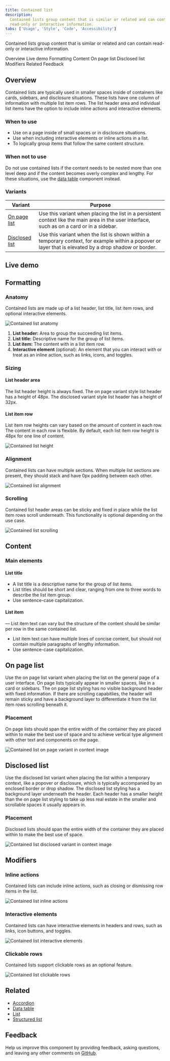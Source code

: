 ```yaml
---
title: Contained list
description:
  Contained lists group content that is similar or related and can contain
  read-only or interactive information.
tabs: ['Usage', 'Style', 'Code', 'Accessibility']
---
```


<PageDescription>

Contained lists group content that is similar or related and can contain
read-only or interactive information.

</PageDescription>

<AnchorLinks>

<AnchorLink>Overview</AnchorLink>
<AnchorLink>Live demo</AnchorLink>
<AnchorLink>Formatting</AnchorLink>
<AnchorLink>Content</AnchorLink>
<AnchorLink>On page list</AnchorLink>
<AnchorLink>Disclosed list</AnchorLink>
<AnchorLink>Modifiers</AnchorLink>
<AnchorLink>Related</AnchorLink>
<AnchorLink>Feedback</AnchorLink>

</AnchorLinks>

## Overview

Contained lists are typically used in smaller spaces inside of containers like
cards, sidebars, and disclosure situations. These lists have one column of
information with multiple list item rows. The list header area and individual
list items have the option to include inline actions and interactive elements.

### When to use

- Use on a page inside of small spaces or in disclosure situations.
- Use when including interactive elements or inline actions in a list.
- To logically group items that follow the same content structure.

### When not to use

Do not use contained lists if the content needs to be nested more than one level
deep and if the content becomes overly complex and lengthy. For these
situations, use the
[data table](https://carbondesignsystem.com/components/data-table/usage/)
component instead.

### Variants

| Variant                           | Purpose                                                                                                                                                |
| --------------------------------- | ------------------------------------------------------------------------------------------------------------------------------------------------------ |
| [On page list](#on-page-list)     | Use this variant when placing the list in a persistent context like the main area in the user interface, such as on a card or in a sidebar.                                    |
| [Disclosed list](#disclosed-list) | Use this variant when the list is shown within a temporary context, for example within a popover or layer that is elevated by a drop shadow or border. |

## Live demo

## Formatting

### Anatomy

Contained lists are made up of a list header, list title, list item rows, and
optional interactive elements.

<Row>
<Column colLg={8}>

![Contained list anatomy](images/contained-list-usage-1.png)

</Column>
</Row>

1. **List header:** Area to group the succeeding list items.
2. **List title:** Descriptive name for the group of list items.
3. **List item:** The content with in a list item row.
4. **Interactive element** (optional): An element that you can interact with or treat as an
   inline action, such as links, icons, and toggles.

### Sizing

#### List header area

The list header height is always fixed. The on page variant style list header
has a height of 48px. The disclosed variant style list header has a height of
32px.

#### List item row

List item row heights can vary based on the amount of content in each row. The
content in each row is flexible. By default, each list item row height is 48px
for one line of content.

<Row>
<Column colLg={8}>

![Contained list height](images/contained-list-usage-2.png)

</Column>
</Row>

### Alignment

Contained lists can have multiple sections. When multiple list sections are
present, they should stack and have 0px padding between each other.

<Row>
<Column colLg={8}>

![Contained list alignment](images/contained-list-usage-3.png)

</Column>
</Row>

### Scrolling

Contained list header areas can be sticky and fixed in place while the list item
rows scroll underneath. This functionality is optional depending on the use
case.

<Row>
<Column colLg={8}>

![Contained list scrolling](images/contained-list-usage-4.png)

</Column>
</Row>

## Content

### Main elements

#### List title

- A list title is a descriptive name for the group of list items.
- List titles should be short and clear, ranging from one to three words to
  describe the list item group.
- Use sentence-case capitalization.

#### List item

— List item text can vary but the structure of the content should be similar per
row in the same contained list.

- List item text can have multiple lines of concise content, but should not
  contain multiple paragraphs of lengthy information.
- Use sentence-case capitalization.

## On page list

Use the on page list variant when placing the list on the general page of a user
interface. On page lists typically appear in smaller spaces, like in a card or
sidebars. The on page list styling has no visible background header with fixed
information. If there are scrolling capabitlies, the header will remain sticky
and have a background layer to differentiate it from the list item rows
scrolling beneath it.

### Placement

On page lists should span the entire width of the container they are placed
within to make the best use of space and to achieve vertical type alignment with
other text and components on the page.

<Row>
<Column colLg={8}>

![Contained list on page variant in context image](images/contained-list-usage-5.png)

</Column>
</Row>

## Disclosed list

Use the disclosed list variant when placing the list within a temporary context,
like a popover or disclosure, which is typically accompanied by an enclosed
border or drop shadow. The disclosed list styling has a background layer
underneath the header. Each header has a smaller height than the on page list
styling to take up less real estate in the smaller and scrollable spaces it
usually appears in.

### Placement

Disclosed lists should span the entire width of the container they are placed
within to make the best use of space.

<Row>
<Column colLg={8}>

![Contained list disclosed variant in context image](images/contained-list-usage-6.png)

</Column>
</Row>

## Modifiers

### Inline actions

Contained lists can include inline actions, such as closing or dismissing row
items in the list.

<Row>
<Column colLg={8}>

![Contained list inline actions](images/contained-list-usage-7.png)

</Column>
</Row>

### Interactive elements

Contained lists can have interactive elements in headers and rows, such as
links, icon buttons, and toggles.

<Row>
<Column colLg={8}>

![Contained list interactive elements](images/contained-list-usage-8.png)

</Column>
</Row>

### Clickable rows

Contained lists support clickable rows as an optional feature.

<Row>
<Column colLg={8}>

![Contained list clickable rows](images/contained-list-usage-9.png)

</Column>
</Row>

## Related

- [Accordion](https://carbondesignsystem.com/components/accordion/usage/)
- [Data table](https://carbondesignsystem.com/components/data-table/usage/)
- [List](https://carbondesignsystem.com/components/list/usage/)
- [Structured list](https://carbondesignsystem.com/components/structured-list/usage/)

## Feedback

Help us improve this component by providing feedback, asking questions, and
leaving any other comments on
[GitHub](https://github.com/carbon-design-system/carbon-website/issues/new?assignees=&labels=feedback&template=feedback.md).
